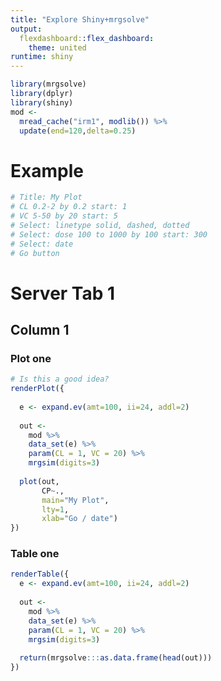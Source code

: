 ```yaml
---
title: "Explore Shiny+mrgsolve"
output: 
  flexdashboard::flex_dashboard:
    theme: united
runtime: shiny
---
```


```r
library(mrgsolve)
library(dplyr)
library(shiny)
mod <- 
  mread_cache("irm1", modlib()) %>% 
  update(end=120,delta=0.25)
```


# Example {.sidebar}
```r
# Title: My Plot
# CL 0.2-2 by 0.2 start: 1
# VC 5-50 by 20 start: 5
# Select: linetype solid, dashed, dotted
# Select: dose 100 to 1000 by 100 start: 300
# Select: date
# Go button


```

# Server Tab 1

## Column 1

### Plot one

```r

# Is this a good idea?
renderPlot({
  
  e <- expand.ev(amt=100, ii=24, addl=2)  
  
  out <- 
    mod %>%
    data_set(e) %>%
    param(CL = 1, VC = 20) %>% 
    mrgsim(digits=3)
  
  plot(out,
       CP~.,
       main="My Plot",
       lty=1,
       xlab="Go / date")
})
```

### Table one

```r
renderTable({
  e <- expand.ev(amt=100, ii=24, addl=2)  
  
  out <- 
    mod %>%
    data_set(e) %>%
    param(CL = 1, VC = 20) %>% 
    mrgsim(digits=3)
  
  return(mrgsolve:::as.data.frame(head(out)))
})
```
